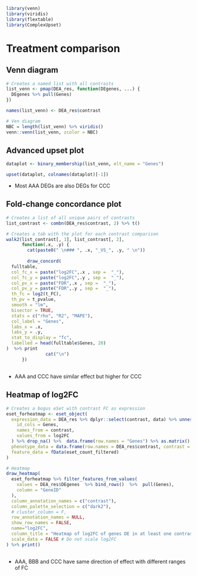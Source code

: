 <!--------------------------------------------------------------------------------------------->
<!--                                                                                         -->
<!--                                    Contrasts Comparison                                 -->
<!--                                                                                         -->
<!--------------------------------------------------------------------------------------------->


<!-- Loading useful libraries --->

```r
library(venn)
library(viridis)
library(flextable)
library(ComplexUpset)
```

# **Treatment comparison**

## **Venn diagram**

```r

# Creates a named list with all contrasts
list_venn <- pmap(DEA_res, function(DEgenes, ...) {
  DEgenes %>% pull(Genes)
})

names(list_venn) <- DEA_res$contrast

# Ven diagram
NBC = length(list_venn) %>% viridis()
venn::venn(list_venn, zcolor = NBC)
```

## **Advanced upset plot**

```r
dataplot <- binary_membership(list_venn, elt_name = "Genes")

upset(dataplot, colnames(dataplot)[-1])

```

:::warning
+ Most AAA DEGs are also DEGs for CCC
:::

## **Fold-change concordance plot** {.tabset}

```r

# Creates a list of all unique pairs of contrasts
list_contrast <- combn(DEA_res$contrast, 2) %>% t()

# Creates a tab with the plot for each contrast comparison
walk2(list_contrast[, 1], list_contrast[, 2],
      function(.x, .y) {
        cat(paste0(" \n### ", .x, "_VS_", .y, " \n"))
        
        draw_concord(
  fulltable,
  col_fc_x = paste("log2FC",.x , sep =  "_"),
  col_fc_y = paste("log2FC",.y , sep =  "_"),
  col_pv_x = paste("FDR",.x , sep =  "_"),
  col_pv_y = paste("FDR",.y , sep =  "_"),
  th_fc = log2(t_FC),
  th_pv = t_pvalue,
  smooth = "lm",
  bisector = TRUE,
  stats = c("rho", "R2", "MAPE"),
  col_label = "Genes", 
  labs_x = .x, 
  labs_y = .y, 
  stat_to_display = "fc",
  labelled = head(fulltable$Genes, 20)
)  %>% print
               cat("\n")
      })
```

##

:::conclusion
+ AAA and CCC have similar effect but higher for CCC
:::

## **Heatmap of log2FC** 


```r

# Creates a bogus eSet with contrast FC as expression
eset_forheatmap <- eset_object(
  expression_data = DEA_res %>% dplyr::select(contrast, data) %>% unnest() %>% pivot_wider(
    id_cols = Genes,
    names_from = contrast,
    values_from = log2FC
  ) %>% drop_na() %>%  data.frame(row.names = "Genes") %>% as.matrix() ,
  phenotype_data = data.frame(row.names = DEA_res$contrast, contrast = DEA_res$contrast),
  feature_data = fData(eset_count_filtered)
)

# Heatmap
draw_heatmap(
  eset_forheatmap %>% filter_features_from_values(
    values = DEA_res$DEgenes  %>% bind_rows()  %>%  pull(Genes),
    column = "GeneID"
  ),
  column_annotation_names = c("contrast"),
  column_palette_selection = c("dark2"),
  # cluster_column = F,
  row_annotation_names = NULL,
  show_row_names = FALSE, 
  name="log2FC", 
  column_title = "Heatmap of log2FC of genes DE in at least one contrast", 
  scale_data = FALSE # Do not scale log2FC
) %>% print()

```


##

:::conclusion
+ AAA, BBB and CCC have same direction of effect with different ranges of FC
:::
